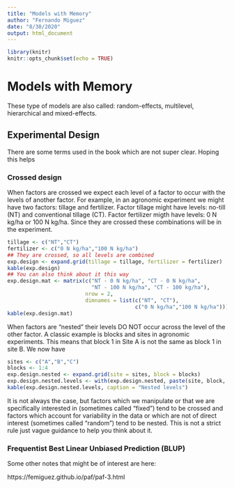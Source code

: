 ```yaml
---
title: "Models with Memory"
author: "Fernando Miguez"
date: "8/30/2020"
output: html_document
---
```


```r
library(knitr)
knitr::opts_chunk$set(echo = TRUE)
```

# Models with Memory

These type of models are also called: random-effects, multilevel, hierarchical and mixed-effects.

## Experimental Design

There are some terms used in the book which are not super clear. Hoping this helps

### Crossed design

When factors are crossed we expect each level of a factor to occur with the levels of another factor. For example, in an agronomic experiment we might have two factors: tillage and fertilizer. Factor tillage might have levels: no-till (NT) and conventional tillage (CT). Factor fertilizer migth have levels: 0 N kg/ha or 100 N kg/ha. Since they are crossed these combinations will be in the experiment.

```r
tillage <- c("NT","CT")
fertilizer <- c("0 N kg/ha","100 N kg/ha")
## They are crossed, so all levels are combined
exp.design <- expand.grid(tillage = tillage, fertilizer = fertilizer)
kable(exp.design)
## You can also think about it this way
exp.design.mat <- matrix(c("NT - 0 N kg/ha", "CT - 0 N kg/ha",
                           "NT - 100 N kg/ha", "CT - 100 kg/ha"),
                         nrow = 2,
                         dimnames = list(c("NT", "CT"),
                                         c("0 N kg/ha","100 N kg/ha")))
kable(exp.design.mat)
```

When factors are "nested" their levels DO NOT occur across the level of the other factor. A classic example is blocks and sites in agronomic experiments. This means that block 1 in Site A is not the same as block 1 in site B. We now have

```r
sites <- c("A","B","C")
blocks <- 1:4
exp.design.nested <- expand.grid(site = sites, block = blocks)
exp.design.nested.levels <- with(exp.design.nested, paste(site, block, sep = "_"))
kable(exp.design.nested.levels, caption = "Nested levels")
```

It is not always the case, but factors which we manipulate or that we are specifically interested in (sometimes called "fixed") tend to be crossed and factors which account for variability in the data or which are not of direct interest (sometimes called "random") tend to be nested. This is not a strict rule just vague guidance to help you think about it. 


### Frequentist Best Linear Unbiased Prediction (BLUP)

Some other notes that might be of interest are here:

https://femiguez.github.io/paf/paf-3.html